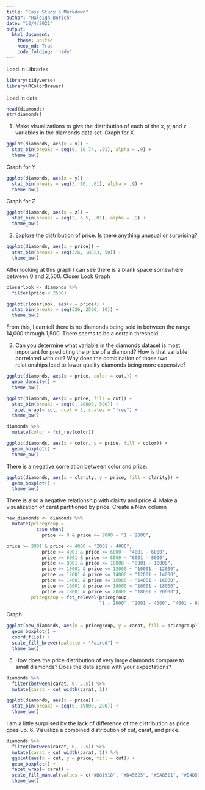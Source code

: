 ```yaml
---
title: "Case Study 6 Markdown"
author: "Haleigh Borich"
date: "10/4/2021"
output: 
  html_document:
    theme: united
    keep_md: True
    code_folding: 'hide'
---
```


Load in Libraries
```r
library(tidyverse)
library(RColorBrewer)
```
Load in data
```r
head(diamonds)
str(diamonds)
```
1. Make visualizations to give the distribution of each of the x, y, and z variables in the diamonds data set.
Graph for X
```r
ggplot(diamonds, aes(x = x)) +
  stat_bin(breaks = seq(0, 10.74, .01), alpha = .9) +
  theme_bw()
```
Graph for Y
```r
ggplot(diamonds, aes(x = y)) +
  stat_bin(breaks = seq(3, 10, .01), alpha = .9) +
  theme_bw()
```
Graph for Z
```r
ggplot(diamonds, aes(x = z)) +
  stat_bin(breaks = seq(2, 6.5, .01), alpha = .9) +
  theme_bw()
```
2. Explore the distribution of price. Is there anything unusual or surprising?
```r
ggplot(diamonds, aes(x = price)) +
  stat_bin(breaks = seq(326, 18823, 50)) +
  theme_bw()
```
After looking at this graph I can see there is a blank space somewhere between 0 and 2,500.
Closer Look Graph
```r
closerlook <- diamonds %>%
  filter(price < 2500) 

ggplot(closerlook, aes(x = price)) +
  stat_bin(breaks = seq(326, 2500, 10)) +
  theme_bw()
```
From this, I can tell there is no diamonds being sold in between the range 14,000 through 1,500. There seems to be a certain threshold.

3. Can you determine what variable in the diamonds dataset is most important for predicting the price of a diamond? How is that variable correlated with cut? Why does the combination of those two relationships lead to lower quality diamonds being more expensive?
```r
ggplot(diamonds, aes(x = price, color = cut,)) +
  geom_density() +
  theme_bw()
```

```r
ggplot(diamonds, aes(x = price, fill = cut)) +
  stat_bin(breaks = seq(0, 20000, 500)) +
  facet_wrap(~ cut, ncol = 3, scales = "free") +
  theme_bw()
```

```r
diamonds %>%
  mutate(color = fct_rev(color)) 

ggplot(diamonds, aes(x = color, y = price, fill = color)) +
  geom_boxplot() +
  theme_bw()
```
There is a negative correlation between color and price. 
```r
ggplot(diamonds, aes(x = clarity, y = price, fill = clarity)) +
  geom_boxplot() +
  theme_bw()
```
There is also a negative relationship with clairty and price
4. Make a visualization of carat partitioned by price.
Create a New column
```r
new_diamonds <- diamonds %>%
  mutate(pricegroup = 
           case_when(
             price >= 0 & price <= 2000 ~ "1 - 2000",

price >= 2001 & price <= 4000 ~ "2001 - 4000",
             price >= 4001 & price <= 6000 ~ "4001 - 6000",
             price >= 6001 & price <= 8000 ~ "6001 - 8000",
             price >= 8001 & price <= 10000 ~ "8001 - 10000",
             price >= 10001 & price <= 12000 ~ "10001 - 12000",
             price >= 12001 & price <= 14000 ~ "12001 - 14000",
             price >= 14001 & price <= 16000 ~ "14001 - 16000",
             price >= 16001 & price <= 18000 ~ "16001 - 18000",
             price >= 18001 & price <= 20000 ~ "18001 - 20000"),
         pricegroup = fct_relevel(pricegroup,
                                  "1 - 2000", "2001 - 4000", "4001 - 6000", "6001 - 8000", "8001 - 10000", "10001 - 12000", "14001 - 16000", "18001 - 20000"))

```
Graph
```r
ggplot(new_diamonds, aes(x = pricegroup, y = carat, fill = pricegroup)) +
  geom_boxplot() +
  coord_flip() +
  scale_fill_brewer(palette = "Paired") +
  theme_bw()
```
5. How does the price distribution of very large diamonds compare to small diamonds? Does the data agree with your expectations?
```r
diamonds %>%
  filter(between(carat, 0, 2.5)) %>%
  mutate(carat = cut_width(carat, 1))

ggplot(diamonds, aes(x = price)) +
  stat_bin(breaks = seq(0, 19000, 200)) +
  theme_bw()

```
I am a little surprised by the lack of difference of the distribution as price goes up. 
6. Visualize a combined distribution of cut, carat, and price.
```r
diamonds %>%
  filter(between(carat, 0, 2.5)) %>%
  mutate(carat = cut_width(carat, 1)) %>%
  ggplot(aes(x = cut, y = price, fill = cut)) +
  geom_boxplot() +
  facet_wrap(~ carat) +
  scale_fill_manual(values = c("#B81918", "#D45625", "#EAB521", "#E4D51F", "#A9D222")) +
  theme_bw()
```


